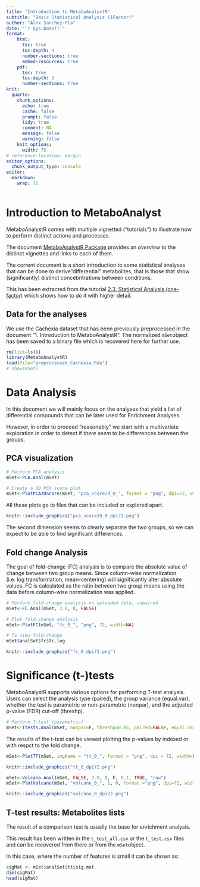 ```yaml
---
title: "Introduction to MetaboAnalystR"
subtitle: "Basic Statistical Analysis (1Factor)"
author: "Alex Sanchez-Pla"
date: "`r Sys.Date()`"
format:
    html: 
      toc: true
      toc-depth: 4
      number-sections: true
      embed-resources: true
    pdf:
      toc: true
      toc-depth: 3
      number-sections: true      
knit:
  quarto:
    chunk_options:
      echo: true
      cache: false
      prompt: false
      tidy: true
      comment: NA
      message: false
      warning: false
    knit_options:
      width: 75
# reference-location: margin
editor_options: 
  chunk_output_type: console
editor: 
  markdown: 
    wrap: 72
---
```


# Introduction to MetaboAnalyst

MetaboAnalystR comes with multiple vignetted ("tutorials") to illustrate how to perform distinct actions and processes.

The document [MetaboAnalystR Package](https://www.metaboanalyst.ca/docs/RTutorial.xhtml) provides an *overview* to the distinct vignettes and links to each of them.

The corrent document is a short introduction to some statistical analyses that can be done to derive"differential" metabolites, that  is those that show (significantly) distinct concebntrations between conditions.

This has been extracted from the tutorial [2.3. Statistical Analysis (one-factor)](https://www.metaboanalyst.ca/resources/vignettes/Statistical_Analysis_Module.html) which shows how to do it with higher detail.

## Data for the analyses

We use the Cachexia dataset that has benn previously preprocessed in the document "1. Introduction to MetaboAnalystR". The normalized `mSet`object has been saved to a binary file which is recovered here for further use.

```r
rm(list=ls())
library(MetaboAnalystR)
load(file="preprocessed_Cachexia.Rda")
# show(mSet)
```

# Data Analysis

In this document we will mainly focus on the analyses that yield a list of differential compounds that can be later used for Enrichment Analyses.

However, in order to proceed "reasonably" we start with a multivariate exploration in order to detect if *there seem* to be differrences between the groups.

## PCA visualization

```r
# Perform PCA analysis
mSet<-PCA.Anal(mSet)

# Create a 2D PCA score plot
mSet<-PlotPCA2DScore(mSet, "pca_score2d_0_", format = "png", dpi=72, width=NA, pcx= 1, pcy=2, reg=0, show=1, grey.scale=0)

```

All these plots go to files that can be included or explored apart.


```r
knitr::include_graphics("pca_score2d_0_dpi72.png")
```

The second dimension seems to clearly separate the two groups, so we can expect to be able to find significant differences.


## Fold change Analysis

The goal of fold-change (FC) analysis is to compare the absolute value of change between two group means. Since column-wise normalization (i.e. log transformation, mean-centering) will significantly alter absolute values, FC is calculated as the ratio between two group means using the data before column-wise normalization was applied.

```r
# Perform fold-change analysis on uploaded data, unpaired
mSet<-FC.Anal(mSet, 2.0, 0, FALSE)

# Plot fold-change analysis
mSet<-PlotFC(mSet, "fc_0_", "png", 72, width=NA)

# To view fold-change 
mSet$analSet$fc$fc.log
```

```r
knitr::include_graphics("fc_0_dpi72.png")
```

# Significance (t-)tests

MetaboAnalystR supports various options for performing T-test analysis. Users can select the analysis type (paired), the group variance (equal.var), whether the test is parametric or non-parametric (nonpar), and the adjusted p-value (FDR) cut-off (threshp).

```r
# Perform T-test (parametric)
mSet<-Ttests.Anal(mSet, nonpar=F, threshp=0.05, paired=FALSE, equal.var=TRUE, pvalType = "fdr", all_results=TRUE)
```

The results of the t-test can be viewed plotting the p-values by indexed or with respct to the fold change.

```r
mSet<-PlotTT(mSet, imgName = "tt_0_", format = "png", dpi = 72, width=NA)
```

```r
knitr::include_graphics("tt_0_dpi72.png")
```

```r
mSet<-Volcano.Anal(mSet, FALSE, 2.0, 0, F, 0.1, TRUE, "raw")
mSet<-PlotVolcano(mSet, "volcano_0_", 1, 0, format ="png", dpi=72, width=NA)

```

```r
knitr::include_graphics("volcano_0_dpi72.png")
```


## T-test results: Metabolites lists

The result of a comparison test is usually the base for enrichment analysis.

This result has been written in the `t_test_all.csv` or the `t_test.csv` files and can be recovered from there or from the `mSet`object.

In this case, where the number of features is small it can be shown as:

```r
sigMat <- mSet$analSet$tt$sig.mat
dim(sigMat)
head(sigMat)
```


